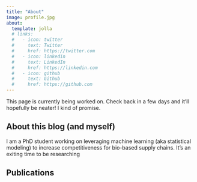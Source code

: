 ```yaml
---
title: "About"
image: profile.jpg
about:
  template: jolla
  # links:
  #   - icon: twitter
  #     text: Twitter
  #     href: https://twitter.com
  #   - icon: linkedin
  #     text: LinkedIn
  #     href: https://linkedin.com
  #   - icon: github
  #     text: Github
  #     href: https://github.com
---
```


::: {.callout-note}
This page is currently being worked on. Check back in a few days and it'll hopefully be neater! I kind of promise.
:::

## About this blog (and myself)
I am a PhD student working on leveraging machine learning (aka statistical modeling) to increase competitiveness for bio-based supply chains. It's an exiting time to be researching 


## Publications
